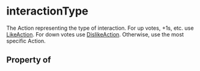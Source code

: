 # interactionType

The Action representing the type of interaction. For up votes, +1s, etc. use <a class="localLink" href="/LikeAction">LikeAction</a>. For down votes use <a class="localLink" href="/DislikeAction">DislikeAction</a>. Otherwise, use the most specific Action.

## Property of



